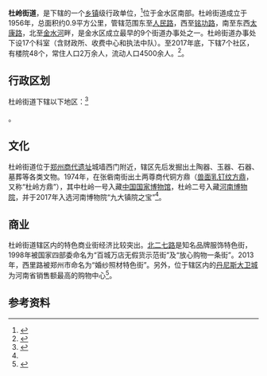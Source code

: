 {{中国乡级行政区
|景观照片文件名 = David Plaza 20200918 01.jpg
|景观照片描述 = [[二七路_(郑州市)|北二七路]]及[[丹尼斯大卫城|丹尼斯大卫城]]
|汉语拼音 = 
|其他语言 = 
|其他语言名称 = 
|旧称 = 
|地名出处 = 
|位置图文件名 = 
|位置图描述 = 
|自定义图片= 
|建置时间 = 
|政府驻地 = 
|毗邻 = 
|总面积 = 0.9平方公里
|总人口 = 
|总人口年份 = 
|户籍人口 = 
|户籍人口年份 = 
|常住人口 = 2万余
|常住人口年份 = 2017
|人口密度 = 
|GDP = 
|GDP年份 = 
|邮政编码 = 
|电话区号 = 371
|官方网站 = 
|网站名称 = 
|41/01/05/004/000}}

'''杜岭街道'''，是{{PRC admin/fullname|41/01/05/004/000|3}}下辖的一个[[乡镇|乡镇]]级行政单位，<ref>{{PRC admin/ref sgc|{{PRC admin/parent|41/01/05/004/000}}}}</ref>位于金水区南部。杜岭街道成立于1956年，总面积约0.9平方公里，管辖范围东至[[人民路_(郑州)|人民路]]，西至[[铭功路|铭功路]]，南至东西[[太康路|太康路]]，北至[[金水河_(郑州)|金水河]]畔，是金水区成立最早的9个街道办事处之一。杜岭街道办事处下设17个科室（含财政所、收费中心和执法中队）。至2017年底，下辖7个社区，有楼院48个，常住人口2万余人，流动人口4500余人。<ref name=intro>{{cite web |title=杜岭街道简介 |url=https://zzjs.hnzwfw.gov.cn/col/col3193/index.html?areaCode=410105004000 |website=郑州政务服务网 |accessdate=2021-02-05}}</ref>。

== 行政区划 ==
杜岭街道下辖以下地区：<ref>{{PRC admin/ref sgc|41/01/05/004/000}}</ref>

{{PRC admin/children|41/01/05/004/000}}。

== 文化 ==
杜岭街道位于[[郑州商代遗址|郑州商代遗址]]城墙西门附近，辖区先后发掘出土陶器、玉器、石器、墓葬等各类文物。1974年，在张砦南街出土两尊商代铜方鼎（[[兽面乳钉纹方鼎|兽面乳钉纹方鼎]]，又称“杜岭方鼎”），其中杜岭一号入藏[[中国国家博物馆|中国国家博物馆]]，杜岭二号入藏[[河南博物院|河南博物院]]，并于2017年入选河南博物院“九大镇院之宝”<ref name=intro />。

== 商业 ==
杜岭街道辖区内的特色商业街经济比较突出。[[二七路_(郑州市)|北二七路]]是知名品牌服饰特色街，1998年被国家四部委命名为“百城万店无假货示范街”及“放心购物一条街”。2013年，西里路被郑州市命名为“婚纱照材特色街”。另外，位于辖区内的[[丹尼斯大卫城|丹尼斯大卫城]]为河南省销售额最高的购物中心<ref>{{cite news |title=2018年丹尼斯大卫城销售额53亿元，持续领跑河南商业！ |url=http://www.sohu.com/a/292020573_99966714 |accessdate=2019-11-25 |work=郑州商业观察 |date=2019-01-28 |archive-date=2020-04-03 |archive-url=https://web.archive.org/web/20200403005104/https://www.sohu.com/a/292020573_99966714 |dead-url=no }}</ref>。

== 参考资料 ==
{{reflist}}

{{行政区划小作品}}
{{PRC admin/navcat|41/01/05/004/000}}